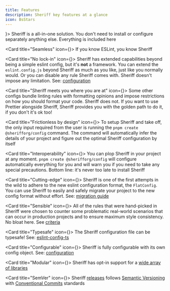 ```yaml
---
title: Features
description: Sheriff key features at a glance
icon: BsStars
---
```




<Cards>
  <Card title="Batteries included" icon={<HiMiniBattery100 />}>
    Sheriff is a all-in-one solution. You don't need to install or configure separately anything else. Everything is included here
  </Card>

  <Card title="Seamless" icon={<PiInfinityBold />}>
    If you know ESLint, you know Sheriff
  </Card>

  <Card title="No lock-in" icon={<FaUnlockAlt />}>
    Sheriff has extended capabilities beyond being a simple eslint config, but it's **not** a framework. You can extend the `eslint.config.js` beyond Sheriff as much as you like, just like you normally would. Or you can disable any rule Sheriff comes with. Sheriff doesn't impose any limitation. See: [configuration](./configuration.mdx)
  </Card>

  <Card title="Sheriff meets you where you are at" icon={<FaHandshake />}>
    Some other configs bundle linting rules with formatting opinions and impose restrictions on how you should format your code. Sheriff does not. If you want to use Prettier alongside Sheriff, Sheriff provides you with the golden path to do it, if you don't it's ok too!
  </Card>

  <Card title="Frictionless by design" icon={<RiDrinks2Fill />}>
    To setup Sheriff and take off, the only input required from the user is running the `pnpm create @sherifforg/config` command. The command will automatically infer the details of your project and figure out the optimal Sheriff configuration by itself
  </Card>

  <Card title="Interoperability" icon={<BsIntersect />}>
    You can plop Sheriff in your project at any moment. `pnpm create @sherifforg/config` will configure automatically everything for you and will warn you if you need to take any special precautions. Bottom line: it's never too late to install Sheriff
  </Card>

  <Card title="Cutting-edge" icon={<FaMountain />}>
    Sheriff is one of the first attempts in the wild to adhere to the new eslint configuration format, the `FlatConfig`. You can use Sheriff to easily and safely migrate your project to the new config format without effort. See: [migration guide](./migration-guide.mdx)
  </Card>

  <Card title="Sensible" icon={<MdStraighten />}>
    All of the rules that were hand-picked in Sheriff were chosen to counter some problematic real-world scenarios that can occur in production projects and to ensure maximum style consistency. No bloat here. See [criteria](./core-philosophy/criteria.md)
  </Card>

  <Card title="Typesafe" icon={<BiLogoTypescript />}>
    The Sheriff configuration file can be typesafe! See: [eslint-config-ts](./typescript-support/eslint-config-ts.mdx)
  </Card>

  <Card title="Configurable" icon={<BsFillGearFill />}>
    Sheriff is fully configurable with its own config object. See: [configuration](./configuration.mdx)
  </Card>

  <Card title="Modular" icon={<MdViewModule />}>
    Sheriff has opt-in support for a [wide array of libraries](./techs.md)
  </Card>

  <Card title="SemVer" icon={<SiSemver />}>
    Sheriff [releases](https://github.com/AndreaPontrandolfo/sheriff/releases) follows [Semantic Versioning](https://semver.org/) with [Conventional Commits](https://www.conventionalcommits.org/) standards
  </Card>
</Cards>
